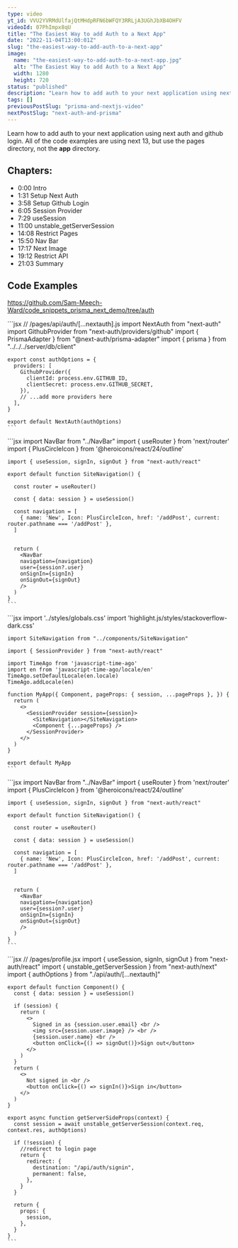 ```yaml
---
type: video
yt_id: VVU2YVRMdUlfajQtMHdpRFN6bWFQY3RRLjA3UGhJbXB4OHFV
videoId: 07PhImpx8qU
title: "The Easiest Way to add Auth to a Next App"
date: "2022-11-04T13:00:01Z"
slug: "the-easiest-way-to-add-auth-to-a-next-app"
image:
  name: "the-easiest-way-to-add-auth-to-a-next-app.jpg"
  alt: "The Easiest Way to add Auth to a Next App"
  width: 1280
  height: 720
status: "published"
description: "Learn how to add auth to your next application using next auth and github login."
tags: []
previousPostSlug: "prisma-and-nextjs-video"
nextPostSlug: "next-auth-and-prisma"
---
```


Learn how to add auth to your next application using next auth and github login. All of the code examples are using next 13, but use the pages directory, not the **app** directory.

<PostCard slug="prisma-and-nextjs-video" />
<PostCard slug="next-auth-and-prisma" />

## Chapters:

- 0:00​ Intro
- 1:31 Setup Next Auth
- 3:58 Setup Github Login
- 6:05 Session Provider
- 7:29 useSession
- 11:00 unstable_getServerSession
- 14:08 Restrict Pages
- 15:50 Nav Bar
- 17:17 Next Image
- 19:12 Restrict API
- 21:03 Summary

## Code Examples

https://github.com/Sam-Meech-Ward/code_snippets_prisma_next_demo/tree/auth

<Tabs>
  <Tab name="[...nextauth].js">
    ```jsx
    // /pages/api/auth/[...nextauth].js
    import NextAuth from "next-auth"
    import GithubProvider from "next-auth/providers/github"
    import { PrismaAdapter } from "@next-auth/prisma-adapter"
    import { prisma } from "../../../server/db/client"

    export const authOptions = {
      providers: [
        GithubProvider({
          clientId: process.env.GITHUB_ID,
          clientSecret: process.env.GITHUB_SECRET,
        }),
        // ...add more providers here
      ],
    }

    export default NextAuth(authOptions)
    ```

</Tab>
  <Tab name="SiteNavigation.jsx">
    ```jsx
    import NavBar from "../NavBar"
    import { useRouter } from 'next/router'
    import { PlusCircleIcon } from '@heroicons/react/24/outline'

    import { useSession, signIn, signOut } from "next-auth/react"

    export default function SiteNavigation() {

      const router = useRouter()

      const { data: session } = useSession()

      const navigation = [
        { name: 'New', Icon: PlusCircleIcon, href: '/addPost', current: router.pathname === '/addPost' },
      ]


      return (
        <NavBar
        navigation={navigation}
        user={session?.user}
        onSignIn={signIn}
        onSignOut={signOut}
        />
      )
    }
    ```
</Tab>
  <Tab name="_app.jsx">
    ```jsx
    import '../styles/globals.css'
    import 'highlight.js/styles/stackoverflow-dark.css'

    import SiteNavigation from "../components/SiteNavigation"

    import { SessionProvider } from "next-auth/react"

    import TimeAgo from 'javascript-time-ago'
    import en from 'javascript-time-ago/locale/en'
    TimeAgo.setDefaultLocale(en.locale)
    TimeAgo.addLocale(en)

    function MyApp({ Component, pageProps: { session, ...pageProps }, }) {
      return (
        <>
          <SessionProvider session={session}>
            <SiteNavigation></SiteNavigation>
            <Component {...pageProps} />
          </SessionProvider>
        </>
      )
    }

    export default MyApp
    ```

</Tab>
  <Tab name="SiteNavigation.jsx">
    ```jsx
    import NavBar from "../NavBar"
    import { useRouter } from 'next/router'
    import { PlusCircleIcon } from '@heroicons/react/24/outline'

    import { useSession, signIn, signOut } from "next-auth/react"

    export default function SiteNavigation() {

      const router = useRouter()

      const { data: session } = useSession()

      const navigation = [
        { name: 'New', Icon: PlusCircleIcon, href: '/addPost', current: router.pathname === '/addPost' },
      ]


      return (
        <NavBar
        navigation={navigation}
        user={session?.user}
        onSignIn={signIn}
        onSignOut={signOut}
        />
      )
    }
    ```
</Tab>
  <Tab name="Profile.jsx">
    ```jsx
    // /pages/profile.jsx
    import { useSession, signIn, signOut } from "next-auth/react"
    import { unstable_getServerSession } from "next-auth/next"
    import { authOptions } from "./api/auth/[...nextauth]"

    export default function Component() {
      const { data: session } = useSession()

      if (session) {
        return (
          <>
            Signed in as {session.user.email} <br />
            <img src={session.user.image} /> <br />
            {session.user.name} <br />
            <button onClick={() => signOut()}>Sign out</button>
          </>
        )
      }
      return (
        <>
          Not signed in <br />
          <button onClick={() => signIn()}>Sign in</button>
        </>
      )
    }

    export async function getServerSideProps(context) {
      const session = await unstable_getServerSession(context.req, context.res, authOptions)

      if (!session) {
        //redirect to login page
        return {
          redirect: {
            destination: "/api/auth/signin",
            permanent: false,
          },
        }
      }

      return {
        props: {
          session,
        },
      }
    }
    ```

  </Tab>
</Tabs>

